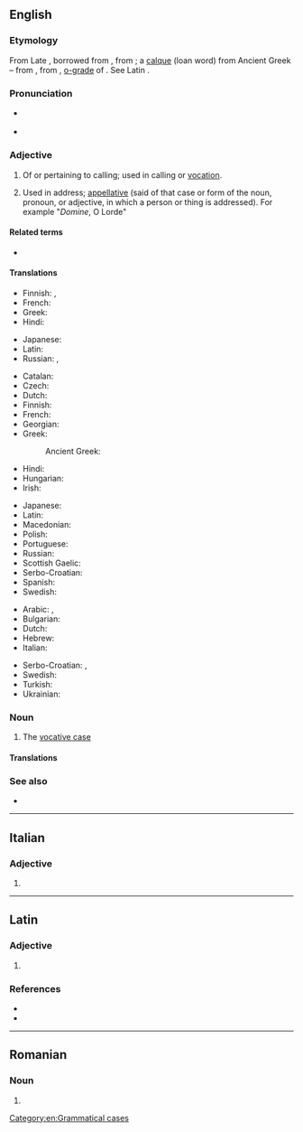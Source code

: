 ==English==
{{wikipedia|Vocative case}}

===Etymology===
From Late {{inh|en|enm}}, borrowed from {{bor|en|frm|vocatif}}, from {{der|en|la|vocātīvus||for calling}}; a [[calque]] (loan word) from Ancient Greek {{m|grc|κλητῐκή||for calling; vocative case}} &ndash; from {{m|la|voco|vocāre|to call}}, from {{der|en|ine-pro||*wokʷ-}}, [[o-grade]] of {{m|ine-pro|*wekʷ-|t=give vocal utterance, speak}}. See Latin {{m|la|vōx}}.

===Pronunciation===
* {{a|GenAm}} {{IPA|/ˈvɑkətɪv/|lang=en}}
* {{a|RP}} {{IPA|/ˈvɒkətɪv/|lang=en}}

===Adjective===
{{en-adj}}

# Of or pertaining to calling; used in calling or [[vocation]].
# {{lb|en|grammar}} Used in address; [[appellative]] (said of that case or form of the noun, pronoun, or adjective, in which a person or thing is addressed). For example "''Domine'', O Lorde"

====Related terms====
* {{l|en|vocal}}

====Translations====
{{trans-top|of or pertaining to calling}}
* Finnish: {{t|fi|kutsumuksellinen}}, {{t|fi|kutsumus|alt=kutsumus-}}
* French: {{t+|fr|vocationnel}}
* Greek: {{t+|el|κλητικός|}}
* Hindi: {{t+|hi|संबोधित|sc=Deva}}
{{trans-mid}}
* Japanese: {{t|ja|天職の|tr=tenshoku-no}}
* Latin: {{t|la|vocātīvus}}
* Russian: {{t+|ru|призыва́ющий|}}, {{t+|ru|зову́щий|}}
{{trans-bottom}}

{{trans-top|grammar: used in address}}
* Catalan: {{t+|ca|vocatiu}}
* Czech: {{t|cs|vokativní}}
* Dutch: {{t+|nl|vocatief|m}}
* Finnish: {{t|fi|vokatiivinen}}
* French: {{t+|fr|vocatif|m}}
* Georgian: {{t+|ka|წოდებითი}}
* Greek: {{t+|el|κλητικός|}}
*: Ancient Greek: {{t|grc|κλητικός}}
* Hindi: {{t+|hi|संबोधित|sc=Deva}}
* Hungarian: {{t+|hu|megszólító}}
* Irish: {{t+|ga|gairmeach}}
{{trans-mid}}
* Japanese: {{t|ja|呼格の|tr=kokaku-no}}
* Latin: {{t|la|vocātīvus}}
* Macedonian: {{t|mk|вокатив|m|tr=vókativ}}
* Polish: {{t+|pl|wołacz|m}}
* Portuguese: {{t+|pt|vocativo}}
* Russian: {{t+|ru|зва́тельный|}}
* Scottish Gaelic: {{t|gd|gairmeach}}
* Serbo-Croatian: {{t+|sh|vokativan}}
* Spanish: {{t+|es|vocativo}}
* Swedish: {{t+|sv|vokativ}}
{{trans-bottom}}

{{checktrans-top}}
* Arabic: {{t-check|ar|منادى|alt=مُنَادَى}} {{attention|ar|2=was "[[منادى|مُنَادَى]]" - assumed inflected form or vocalised spelling; please verify if linking is acceptable. see [[User:Kephir/gadgets/xte#Translation_fixing]]}}, {{t-check|ar|ندائي|alt=نَدَائِيّ}} {{attention|ar|2=was "[[ندائي|نَدَائِيّ]]" - assumed inflected form or vocalised spelling; please verify if linking is acceptable. see [[User:Kephir/gadgets/xte#Translation_fixing]]}}
* Bulgarian: {{t-check|bg|звателен|tr=zvátelen|sc=Cyrl}}
* Dutch: {{t+check|nl|roeper|m}}
* Hebrew: {{t-check|he|של יחסת פנייה|f|tr=šel yakhasat peniyah|sc=Hebr}}
* Italian: {{t+check|it|vocativo}}
{{trans-mid}}
* Serbo-Croatian: {{t-check|sh|вокативни}}, {{t-check|sh|vokativni}}
* Swedish: {{t+check|sv|vokativ}}
* Turkish: {{t+check|tr|vokatif}}
* Ukrainian: {{t+check|uk|кличний|tr=klyčnyj|sc=Cyrl}}
{{trans-bottom}}

===Noun===
{{en-noun}}

# {{lb|en|grammar}} The [[vocative case]]

====Translations====
{{trans-see|grammatical case|vocative case}}

===See also===
* {{l|en|interjection}}

[[Category:en:Grammatical cases]]

----

==Italian==

===Adjective===
{{head|it|adjective form}}

# {{feminine plural of|vocativo|lang=it}}

----

==Latin==

===Adjective===
{{la-adj-form|vocātīve}}

# {{inflection of|vocātīvus||voc|m|s|lang=la}}

===References===
* {{R:L&S}}
* {{R:Gaffiot}}

----

==Romanian==

===Noun===
{{head|ro|noun form|g=n-p}}

# {{plural of|vocativ|lang=ro}}